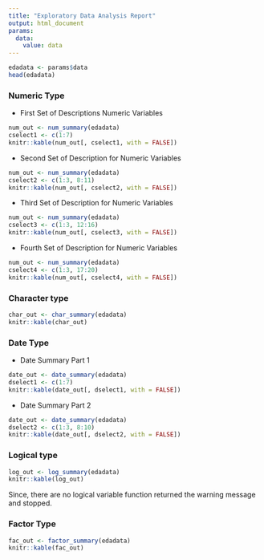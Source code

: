 ```yaml
---
title: "Exploratory Data Analysis Report"
output: html_document
params:
  data:
    value: data
---
```


```r
edadata <- params$data
head(edadata)
```

### Numeric Type

+ First Set of Descriptions Numeric Variables

```r
num_out <- num_summary(edadata)
cselect1 <- c(1:7)
knitr::kable(num_out[, cselect1, with = FALSE])
```

+ Second Set of Description for Numeric Variables

```r
num_out <- num_summary(edadata)
cselect2 <- c(1:3, 8:11)
knitr::kable(num_out[, cselect2, with = FALSE])
```

+ Third Set of Description for Numeric Variables

```r
num_out <- num_summary(edadata)
cselect3 <- c(1:3, 12:16)
knitr::kable(num_out[, cselect3, with = FALSE])
```

+ Fourth Set of Description for Numeric Variables

```r
num_out <- num_summary(edadata)
cselect4 <- c(1:3, 17:20)
knitr::kable(num_out[, cselect4, with = FALSE])
```

### Character type

```r
char_out <- char_summary(edadata)
knitr::kable(char_out)
```

### Date Type

+ Date Summary Part 1

```r
date_out <- date_summary(edadata)
dselect1 <- c(1:7)
knitr::kable(date_out[, dselect1, with = FALSE])
```

+ Date Summary Part 2

```r
date_out <- date_summary(edadata)
dselect2 <- c(1:3, 8:10)
knitr::kable(date_out[, dselect2, with = FALSE])
```

### Logical type

```r
log_out <- log_summary(edadata)
knitr::kable(log_out)
```

Since, there are no logical variable function returned the warning message and stopped.

### Factor Type

```r
fac_out <- factor_summary(edadata)
knitr::kable(fac_out)
```
